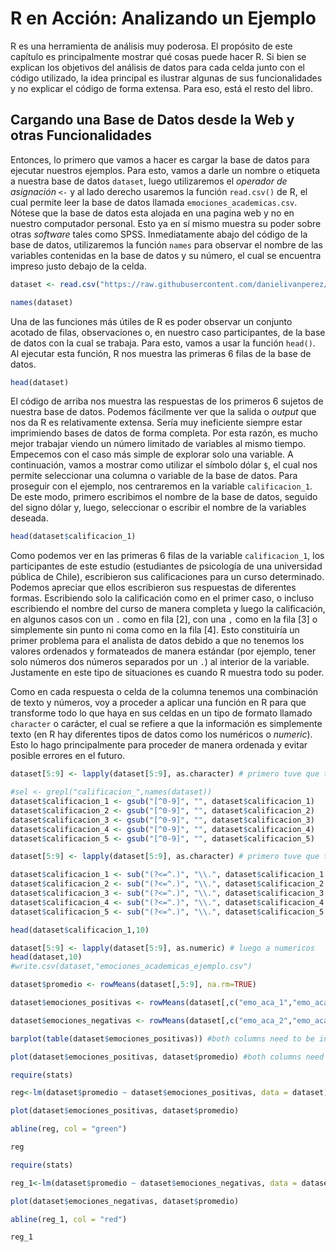 # R en Acción: Analizando un Ejemplo

R es una herramienta de análisis muy poderosa. El propósito de este capítulo es principalmente mostrar qué cosas puede hacer R. Si bien se explican los objetivos del análisis de datos para cada celda junto con el código utilizado, la idea principal es ilustrar algunas de sus funcionalidades y no explicar el código de forma extensa. Para eso, está el resto del libro. 

## Cargando una Base de Datos desde la Web y otras Funcionalidades

Entonces, lo primero que vamos a hacer es cargar la base de datos para ejecutar nuestros ejemplos. Para esto, vamos a darle un nombre o etiqueta a nuestra base de datos `dataset`, luego utilizaremos el *operador de asignación* `<-` y al lado derecho usaremos la función `read.csv()` de R, el cual permite leer la base de datos llamada `emociones_academicas.csv`. Nótese que la base de datos esta alojada en una pagina web y no en nuestro computador personal. Esto ya en sí mismo muestra su poder sobre otras *software* tales como SPSS. Inmediatamente abajo del código de la base de datos, utilizaremos la función `names` para observar el nombre de las variables contenidas en la base de datos y su número, el cual se encuentra impreso justo debajo de la celda.  
 
```r
dataset <- read.csv("https://raw.githubusercontent.com/danielivanperez/dataset_ejemplo_libro_r/main/emociones_academicas.csv")

names(dataset)
```
Una de las funciones más útiles de R es poder observar un conjunto acotado de filas, observaciones o, en nuestro caso participantes, de la base de datos con la cual se trabaja. Para esto, vamos a usar la función `head()`. Al ejecutar esta función, R nos muestra las primeras 6 filas de la base de datos. 

```r
head(dataset)
```
El código de arriba nos muestra las respuestas de los primeros 6 sujetos de nuestra base de datos. Podemos fácilmente ver que la salida o *output* que nos da R es relativamente extensa. Sería muy ineficiente siempre estar imprimiendo bases de datos de forma completa. Por esta razón, es mucho mejor trabajar viendo un número limitado de variables al mismo tiempo. Empecemos con el caso más simple de explorar solo una variable. A continuación, vamos a mostrar como utilizar el símbolo dólar `$`, el cual nos permite seleccionar una columna o variable de la base de datos. Para proseguir con el ejemplo, nos centraremos en la variable `calificacion_1`. De este modo, primero escribimos el nombre de la base de datos, seguido del signo dólar y, luego, seleccionar o escribir el nombre de la variables deseada. 

```r
head(dataset$calificacion_1)
```
Como podemos ver en las primeras 6 filas de la variable `calificacion_1`, los participantes de este estudio (estudiantes de psicología de una universidad pública de Chile), escribieron sus calificaciones para un curso determinado. Podemos apreciar que ellos escribieron sus respuestas de diferentes formas. Escribiendo solo la calificación como en el primer caso, o incluso escribiendo el nombre del curso de manera completa y luego la calificación, en algunos casos con un `.` como en fila [2], con una `,` como en la fila [3] o simplemente sin punto ni coma como en la fila [4]. Esto constituiría un primer problema para el analista de datos debido a que no tenemos los valores ordenados y formateados de manera estándar (por ejemplo, tener solo números dos números separados por un `.`) al interior de la variable. Justamente en este tipo de situaciones es cuando R muestra todo su poder. 

Como en cada respuesta o celda de la columna tenemos una combinación de texto y números, voy a proceder a aplicar una función en R para que transforme todo lo que haya en sus celdas en un tipo de formato llamado `character` o carácter, el cual se refiere a que la información es simplemente texto (en R hay diferentes tipos de datos como los numéricos o *numeric*). Esto lo hago principalmente para proceder de manera ordenada y evitar posible errores en el futuro.  

```r
dataset[5:9] <- lapply(dataset[5:9], as.character) # primero tuve que transformar los datos a caracteres
```

```r
#sel <- grepl("calificacion_",names(dataset))
dataset$calificacion_1 <- gsub("[^0-9]", "", dataset$calificacion_1)
dataset$calificacion_2 <- gsub("[^0-9]", "", dataset$calificacion_2)
dataset$calificacion_3 <- gsub("[^0-9]", "", dataset$calificacion_3)
dataset$calificacion_4 <- gsub("[^0-9]", "", dataset$calificacion_4)
dataset$calificacion_5 <- gsub("[^0-9]", "", dataset$calificacion_5)
```

```r
dataset[5:9] <- lapply(dataset[5:9], as.character) # primero tuve que transformar los datos a caracteres
```

```r
dataset$calificacion_1 <- sub("(?<=^.)", "\\.", dataset$calificacion_1 , perl=TRUE)
dataset$calificacion_2 <- sub("(?<=^.)", "\\.", dataset$calificacion_2 , perl=TRUE)
dataset$calificacion_3 <- sub("(?<=^.)", "\\.", dataset$calificacion_3 , perl=TRUE)
dataset$calificacion_4 <- sub("(?<=^.)", "\\.", dataset$calificacion_4 , perl=TRUE)
dataset$calificacion_5 <- sub("(?<=^.)", "\\.", dataset$calificacion_5 , perl=TRUE)
```

```r
head(dataset$calificacion_1,10)
```

```r
dataset[5:9] <- lapply(dataset[5:9], as.numeric) # luego a numericos
head(dataset,10)
#write.csv(dataset,"emociones_academicas_ejemplo.csv")
```


```r
dataset$promedio <- rowMeans(dataset[,5:9], na.rm=TRUE)
```

```r
dataset$emociones_positivas <- rowMeans(dataset[,c("emo_aca_1","emo_aca_3","emo_aca_5","emo_aca_7", "emo_aca_9","emo_aca_11")], na.rm=TRUE)

dataset$emociones_negativas <- rowMeans(dataset[,c("emo_aca_2","emo_aca_4","emo_aca_6","emo_aca_8", "emo_aca_10","emo_aca_12")], na.rm=TRUE)
```

```r
barplot(table(dataset$emociones_positivas)) #both columns need to be integer
```


```r
plot(dataset$emociones_positivas, dataset$promedio) #both columns need to be integer
```

```r
require(stats)

reg<-lm(dataset$promedio ~ dataset$emociones_positivas, data = dataset)

plot(dataset$emociones_positivas, dataset$promedio)

abline(reg, col = "green")

reg
```

```r
require(stats)

reg_1<-lm(dataset$promedio ~ dataset$emociones_negativas, data = dataset)

plot(dataset$emociones_negativas, dataset$promedio)

abline(reg_1, col = "red")

reg_1
```
 


